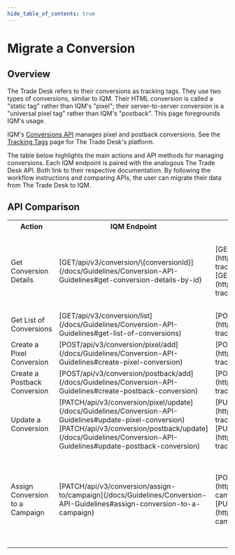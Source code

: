 ```yaml
---
hide_table_of_contents: true
---
```



# Migrate a Conversion

## Overview

The Trade Desk refers to their conversions as tracking tags. They use two types of conversions, similar to IQM. Their HTML conversion is called a "static tag" rather than IQM's "pixel"; their server-to-server conversion is a "universal pixel tag" rather than IQM's "postback". This page foregrounds IQM's usage. 

IQM's [Conversions API](/docs/Guidelines/Conversion-API-Guidelines) manages pixel and postback conversions. See the [Tracking Tags<ExternalLink />](https://partner.thetradedesk.com/v3/portal/data/doc/TrackingTagsOverview) page for The Trade Desk's platform.

The table below highlights the main actions and API methods for managing conversions. Each IQM endpoint is paired with the analogous The Trade Desk API. Both link to their respective documentation. By following the workflow instructions and comparing APIs, the user can migrate their data from The Trade Desk to IQM. 

## API Comparison

<center>
<table className='endpointTable'>
<th>Action</th>
<th>IQM Endpoint</th>
<th style={{textWrap: 'nowrap' }}>The Trade Desk Endpoint</th>
<th>Notes</th>
<tr>
  <td>Get Conversion Details</td>
  <td>[<span class="badge bar badge--primary">GET</span><span class="path-text">/api/v3/conversion/\{conversionId}</span>](/docs/Guidelines/Conversion-API-Guidelines#get-conversion-details-by-id)</td>
  <td>[<span class="badge bar badge--primary">GET</span><span class="path-text">/v3/trackingtag/\{trackingTagId}</span>](https://partner.thetradedesk.com/v3/portal/api/ref/get-trackingtag-trackingtagid)<br />[<span class="badge bar badge--primary">GET</span><span class="path-text">/v3/tracking/universalpixel/\{universalPixelId}</span>](https://partner.thetradedesk.com/v3/portal/api/ref/get-tracking-universalpixel-universalpixelid)</td>
  <td>IQM endpoint returns <var>typeId</var> parameter specifying whether the conversion is a Pixel (<var>1</var>) or Postback (<var>2</var>)<p />The Trade Desk endpoint returns <var>TrackingTagCategory</var> specifying whether conversion is a <var>StaticTag</var> or a <var>UniversalPixelTag</var></td>
</tr>
<tr>
  <td>Get List of Conversions</td>
  <td>[<span class="badge bar badge--primary">GET</span><span class="path-text">/api/v3/conversion/list</span>](/docs/Guidelines/Conversion-API-Guidelines#get-list-of-conversions)</td>
  <td>[<span class="badge bar badge--success">POST</span><span class="path-text">/v3/trackingtag/query/advertiser</span>](https://partner.thetradedesk.com/v3/portal/api/ref/post-trackingtag-query-advertiser)</td>
  <td></td>
</tr>
<tr>
  <td>Create a Pixel Conversion</td>
  <td>[<span class="badge bar badge--success">POST</span><span class="path-text">/api/v3/conversion/pixel/add</span>](/docs/Guidelines/Conversion-API-Guidelines#create-pixel-conversion)</td>
  <td>[<span class="badge bar badge--success">POST</span><span class="path-text">/v3/trackingtag</span>](https://partner.thetradedesk.com/v3/portal/api/ref/post-trackingtag)</td>
  <td></td>
</tr>
<tr>
  <td>Create a Postback Conversion</td>
  <td>[<span class="badge bar badge--success">POST</span><span class="path-text">/api/v3/conversion/postback/add</span>](/docs/Guidelines/Conversion-API-Guidelines#create-postback-conversion)</td>
  <td>[<span class="badge bar badge--success">POST</span><span class="path-text">/v3/tracking/universalpixel</span>](https://partner.thetradedesk.com/v3/portal/api/ref/post-tracking-universalpixel)</td>
  <td></td>
</tr>
<tr>
  <td>Update a Conversion</td>
  <td>[<span class="badge bar badge--info">PATCH</span><span class="path-text">/api/v3/conversion/pixel/update</span>](/docs/Guidelines/Conversion-API-Guidelines#update-pixel-conversion)<br />[<span class="badge bar badge--info">PATCH</span><span class="path-text">/api/v3/conversion/postback/update</span>](/docs/Guidelines/Conversion-API-Guidelines#update-postback-conversion)</td>
  <td>[<span class="badge bar badge--warning">PUT</span><span class="path-text">/v3/trackingtag</span>](https://partner.thetradedesk.com/v3/portal/api/ref/put-trackingtagg)<br />[<span class="badge bar badge--warning">PUT</span><span class="path-text">/v3/tracking/universalpixel</span>](https://partner.thetradedesk.com/v3/portal/api/ref/put-tracking-universalpixel)</td>
  <td></td>
</tr>
<tr>
  <td>Assign Conversion to a Campaign</td>
  <td>[<span class="badge bar badge--info">PATCH</span><span class="path-text">/api/v3/conversion/assign-to/campaign</span>](/docs/Guidelines/Conversion-API-Guidelines#assign-conversion-to-a-campaign)</td>
  <td>[<span class="badge bar badge--success">POST</span><span class="path-text">/v3/campaign</span>](https://partner.thetradedesk.com/v3/portal/api/ref/post-campaign)<br />[<span class="badge bar badge--warning">PUT</span><span class="path-text">/v3/campaign</span>](https://partner.thetradedesk.com/v3/portal/api/ref/put-campaign)</td>
  <td>IQM endpoint supports assigning multiple conversions to multiple Campaigns, or removing from multiple Campaigns.<p />The Trade Desk assigns tracking tags in the create and update Campaign endpoints with the <var>CampaignConversionReportingColumns</var> object. </td>
</tr>
</table></center>